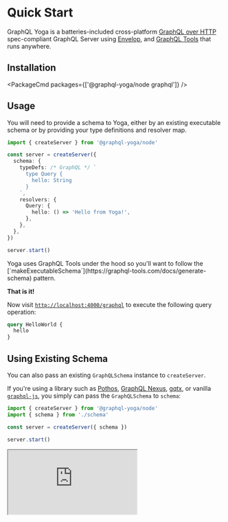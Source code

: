 
# Quick Start

GraphQL Yoga is a batteries-included cross-platform [GraphQL over HTTP](https://github.com/graphql/graphql-over-http) spec-compliant GraphQL Server using [Envelop](https://envelop.dev), and [GraphQL Tools](https://graphql-tools.com) that runs anywhere.

## Installation

<PackageCmd packages={['@graphql-yoga/node graphql']} />

## Usage

You will need to provide a schema to Yoga, either by an existing executable schema or by providing your type definitions and resolver map.

```ts
import { createServer } from '@graphql-yoga/node'

const server = createServer({
  schema: {
    typeDefs: /* GraphQL */ `
      type Query {
        hello: String
      }
    `,
    resolvers: {
      Query: {
        hello: () => 'Hello from Yoga!',
      },
    },
  },
})

server.start()
```

<Callout>
  Yoga uses GraphQL Tools under the hood so you'll want to follow the
  [`makeExecutableSchema`](https://graphql-tools.com/docs/generate-schema)
  pattern.
</Callout>

**That is it!**

Now visit [`http://localhost:4000/graphql`](http://localhost:4000/graphql) to execute the following query operation:

```graphql
query HelloWorld {
  hello
}
```

## Using Existing Schema

You can also pass an existing `GraphQLSchema` instance to `createServer`.

If you're using a library such as [Pothos](https://pothos-graphql.dev), [GraphQL Nexus](https://nexusjs.org), [gqtx](https://github.com/sikanhe/gqtx), or vanilla [`graphql-js`](https://graphql.org/graphql-js/type/#graphqlschema), you simply can pass the `GraphQLSchema` to `schema`:

```ts
import { createServer } from '@graphql-yoga/node'
import { schema } from './schema'

const server = createServer({ schema })

server.start()
```

<iframe
  className="mt-6 h-[400px] w-full"
  src="https://youtube.com/embed/_-B6QIFSSwo"
  title="GraphQL Yoga 2"
  allow="accelerometer; autoplay; clipboard-write; encrypted-media; gyroscope; picture-in-picture"
  allowFullScreen
/>
